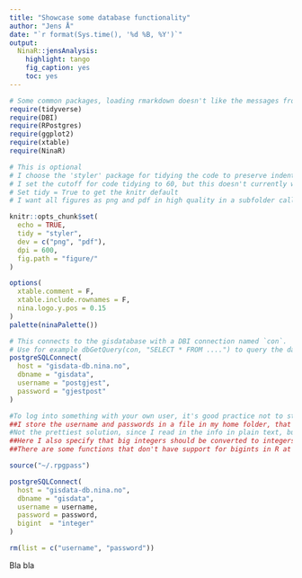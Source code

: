 ```yaml
---
title: "Showcase some database functionality"
author: "Jens Å"
date: "`r format(Sys.time(), '%d %B, %Y')`"
output: 
  NinaR::jensAnalysis:
    highlight: tango
    fig_caption: yes
    toc: yes
---
```



```r
# Some common packages, loading rmarkdown doesn't like the messages from tidyverse, so we don't include this in the document'
require(tidyverse)
require(DBI)
require(RPostgres)
require(ggplot2)
require(xtable)
require(NinaR)
```


```r
# This is optional
# I choose the 'styler' package for tidying the code to preserve indentations
# I set the cutoff for code tidying to 60, but this doesn't currently work with styler.
# Set tidy = True to get the knitr default
# I want all figures as png and pdf in high quality in a subfolder called figure

knitr::opts_chunk$set(
  echo = TRUE,
  tidy = "styler",
  dev = c("png", "pdf"),
  dpi = 600,
  fig.path = "figure/"
)

options(
  xtable.comment = F,
  xtable.include.rownames = F,
  nina.logo.y.pos = 0.15
)
palette(ninaPalette())
```



```r
# This connects to the gisdatabase with a DBI connection named `con`.
# Use for example dbGetQuery(con, "SELECT * FROM ....") to query the database
postgreSQLConnect(
  host = "gisdata-db.nina.no",
  dbname = "gisdata",
  username = "postgjest",
  password = "gjestpost"
)
```


```r
#To log into something with your own user, it's good practice not to store passwords in the script.
##I store the username and passwords in a file in my home folder, that only the owner can read.
#Not the prettiest solution, since I read in the info in plain text, but we delete the objects in the same code chunk so it works. 
##Here I also specify that big integers should be converted to integers in R. 
##There are some functions that don't have support for bigints in R at the moment.

source("~/.rpgpass")

postgreSQLConnect(
  host = "gisdata-db.nina.no",
  dbname = "gisdata",
  username = username,
  password = password,
  bigint  = "integer"
)

rm(list = c("username", "password"))
```


Bla bla
